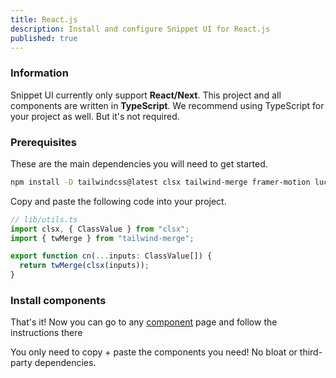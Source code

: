 ```yaml
---
title: React.js
description: Install and configure Snippet UI for React.js
published: true
---
```



<Steps>

### Information

Snippet UI currently only support **React/Next**. This project and all components are written in **TypeScript**. We recommend using TypeScript for your project as well. But it's not required.

### Prerequisites

These are the main dependencies you will need to get started.

```bash
npm install -D tailwindcss@latest clsx tailwind-merge framer-motion lucide-react
```

Copy and paste the following code into your project.

```typescript
// lib/utils.ts
import clsx, { ClassValue } from "clsx";
import { twMerge } from "tailwind-merge";

export function cn(...inputs: ClassValue[]) {
  return twMerge(clsx(inputs));
}
```
### Install components

That's it! Now you can go to any [component](/components) page and follow the instructions there

You only need to copy + paste the components you need! No bloat or third-party dependencies.
</Steps>